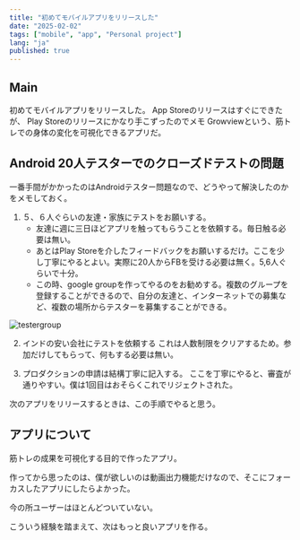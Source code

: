 ```yaml
---
title: "初めてモバイルアプリをリリースした"
date: "2025-02-02"
tags: ["mobile", "app", "Personal project"]
lang: "ja"
published: true
---
```


## Main
初めてモバイルアプリをリリースした。
App Storeのリリースはすぐにできたが、 Play Storeのリリースにかなり手こずったのでメモ
Growviewという、筋トレでの身体の変化を可視化できるアプリだ。


## Android 20人テスターでのクローズドテストの問題
一番手間がかかったのはAndroidテスター問題なので、どうやって解決したのかをメモしておく。

1. ５、６人ぐらいの友達・家族にテストをお願いする。
	- 友達に週に三日ほどアプリを触ってもらうことを依頼する。毎日触る必要は無い。
	- あとはPlay Storeを介したフィードバックをお願いするだけ。ここを少し丁寧にやるとよい。実際に20人からFBを受ける必要は無く。5,6人ぐらいで十分。
	- この時、google groupを作ってやるのをお勧めする。複数のグループを登録することができるので、自分の友達と、インターネットでの募集など、複数の場所からテスターを募集することができる。

![testergroup](tester_group.png)


2. インドの安い会社にテストを依頼する
これは人数制限をクリアするため。参加だけしてもらって、何もする必要は無い。

3. プロダクションの申請は結構丁寧に記入する。
ここを丁寧にやると、審査が通りやすい。僕は1回目はおそらくこれでリジェクトされた。

次のアプリをリリースするときは、この手順でやると思う。

## アプリについて

筋トレの成果を可視化する目的で作ったアプリ。

作ってから思ったのは、僕が欲しいのは動画出力機能だけなので、そこにフォーカスしたアプリにしたらよかった。

今の所ユーザーはほとんどついていない。

こういう経験を踏まえて、次はもっと良いアプリを作る。
